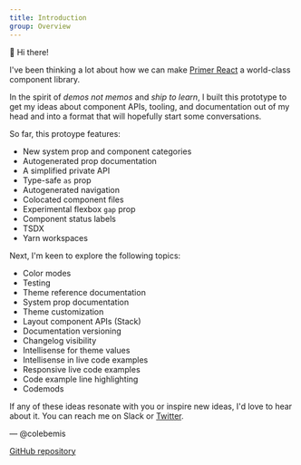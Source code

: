 ```yaml
---
title: Introduction
group: Overview
---
```


👋 Hi there!

I've been thinking a lot about how we can make [Primer React](https://primer.style/components) a world-class component library.

In the spirit of _demos not memos_ and _ship to learn_, I built this prototype to get my ideas about component APIs, tooling, and documentation out of my head and into a format that will hopefully start some conversations.

So far, this protoype features:

- New system prop and component categories
- Autogenerated prop documentation
- A simplified private API
- Type-safe `as` prop
- Autogenerated navigation
- Colocated component files
- Experimental flexbox `gap` prop
- Component status labels
- TSDX
- Yarn workspaces

Next, I'm keen to explore the following topics:

- Color modes
- Testing
- Theme reference documentation
- System prop documentation
- Theme customization
- Layout component APIs (Stack)
- Documentation versioning
- Changelog visibility
- Intellisense for theme values
- Intellisense in live code examples
- Responsive live code examples
- Code example line highlighting
- Codemods

If any of these ideas resonate with you or inspire new ideas, I'd love to hear about it. You can reach me on Slack or [Twitter](https://twitter.com/twitter).

— @colebemis

[GitHub repository](https://github.com/colebemis/primer-react-prototype)

<!--

## New component and system prop categories

reduce developer friction

## Autogenerated prop documentation

reduce developer friction

## A simplified private API

during the typescript refactor, I noticed we have four different ways of create components

styled() for simple components,

styled.attrs() when we need to set a few dom attributres,

function when we need nested mark up,

forwardRef if we nee to expose a ref prop

this makes contribution difficult because you have to guess which way to make a component

similar to how react used to have function and class components

we need have only one way to create components

i made a [Base](/Base) component that we can use to create all components

easier to contribute

increase use of design system

## Colocated component files

seamless contribution workflow

## Experimental flexbox `gap` prop

the gap prop makes once-tricky layouts trivial to implement

no need to figure out which is the most correct element to apply margin to

reduce developer friction

## Autogenerated navigation

seamless contribution workflow

## TSDX

Yarn workspaces

-->

